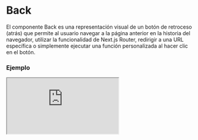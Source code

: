 
# Back

El componente Back es una representación visual de un botón de retroceso (atrás) que permite al usuario navegar a la página anterior en la historia del navegador, utilizar la funcionalidad de Next.js Router, redirigir a una URL específica o simplemente ejecutar una función personalizada al hacer clic en el botón.

### Ejemplo

<Iframe src="https://fenextjs-component-storybook.vercel.app/iframe.html?args=&id=component-back--index&viewMode=story" />

### Importacion

Para importar el componente Back, se puede hacer desde fenextjs o fenextjs-component

```tsx copy
import { Back, BackProps } from "fenextjs";
```

### Parametros

| Parametro           |                  Tipo                  | Requerido |                 Default                  | Descripcion                                                                                                                                                                                                     |
| ------------------- | :------------------------------------: | :-------: | :--------------------------------------: | :-------------------------------------------------------------------------------------------------------------------------------------------------------------------------------------------------------------- |
| loader              |                boolean                 |    no     |                  false                   | Si el componente esta en estado loader, con un indicardor de spiner y deshabilitada su funcionalidad                                                                                                            |
| disabled            |                boolean                 |    no     |                  false                   | Si el componente esta en estado disabled, por ende se deshabilita su funcionalidad                                                                                                                              |
| onClick             |                function                |    no     |                                          | Funcion que se ejecuta por onClick en el componente, (solo se ejecuta si loader y disabled son false)                                                                                                           |
| icon                |               ReactNode                |    no     | [Svg:PaginationPre](/svg/pagination-pre) | Icono del componente                                                                                                                                                                                            |
| children            |               ReactNode                |    no     |                  "Back"                  | Contenido del componente                                                                                                                                                                                        |
| typeOnBack          | "history" \|"router" \|"link" \|"none" |    no     |                "history"                 | Tipo de accion al ejecutar onClick en el componente                                                                                                                                                             |
| link                |                 string                 |    no     |                    ""                    | El link a donde redireccionar si el campo typeOnBack = "link"                                                                                                                                                   |
| useHistoryMinLenght |                boolean                 |    no     |                  false                   | Si el componente esta en estado useHistoryMinLenght, se verificara el valor de "window.history.length" para que sea mayor al parametro "minLenght", si la condicion no se cumple, el componente no se renderisa |
| minLenght           |                 number                 |    no     |                    2                     | El valor de comparacion en caso de que "useHistoryMinLenght" sea true, la validacion para que <strong>no se renderice</strong> el componente es: window.history.length < minLenght                              |
| className           |                 string                 |    no     |                    ""                    | Clase personalizada del componente                                                                                                                                                                              |
| classNameDisabled   |                 string                 |    no     |                    ""                    | Clase personalizada del componente cuando esta en estado disabled                                                                                                                                               |
| classNameIcon       |                 string                 |    no     |                    ""                    | Clase personalizada del icono                                                                                                                                                                                   |
| classNameContent    |                 string                 |    no     |                    ""                    | Clase personalizada del contenido                                                                                                                                                                               |
| classNameLoader     |                 string                 |    no     |                    ""                    | Clase personalizada del componente cuando esta en estado loader                                                                                                                                                 |

### Redireccionamiento

Dependiendo de el valor typeOnBack la redirecion se ejecutara de forma distrinta:

| typeOnBack | Redireccion       | Descripcion                                                         |
| ---------- | :---------------- | :------------------------------------------------------------------ |
| history    | history.back()    | Redirección a la página anterior mediante la historia del navegador |
| router     | router.back()     | Redirección a la página anterior mediante Next.js Router            |
| link       | router.push(link) | Rdirección a la url mediante Next.js Router                         |
| none       | none              | No se redirecciona                                                  |

### Storybook

Para ver el storybook del componente lo puede hacer con este [link](https://fenextjs-component-storybook.vercel.app/?path=/story/component-back--index)

### Usos

- Basico

```tsx copy
<Back />
```

- Back con texto personalizado

```tsx copy
<Back>Go Back</Back>
```

- Back con icono personalizado y tipo de redirección a una URL

```tsx copy
<Back
  icon={<img src="/custom-back-icon.svg" alt="Back Icon" />}
  typeOnBack="link"
  link="/previous-page"
>
  Back to Previous Page
</Back>
```

- Back en estado de carga (loader)

```tsx copy
<Back loader={true}>Loading...</Back>
```

- Back deshabilitado

```tsx copy
<Back disabled={true}>Disabled Back</Back>
```

- Back con redirección a la página anterior mediante Next.js Router

```tsx copy
<Back typeOnBack="router">Go to Previous Route</Back>
```

- Back con redirección a la página anterior mediante la historia del navegador

```tsx copy
<Back typeOnBack="history">Go Back in History</Back>
```

- Back con función personalizada

```tsx copy
<Back onClick={() => alert("Custom function executed!")} typeOnBack="none">
  Custom Click Function
</Back>
```
